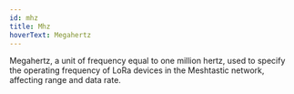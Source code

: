 ```yaml
---
id: mhz
title: Mhz
hoverText: Megahertz
---
```


Megahertz, a unit of frequency equal to one million hertz, used to specify the operating frequency of LoRa devices in the Meshtastic network, affecting range and data rate.
